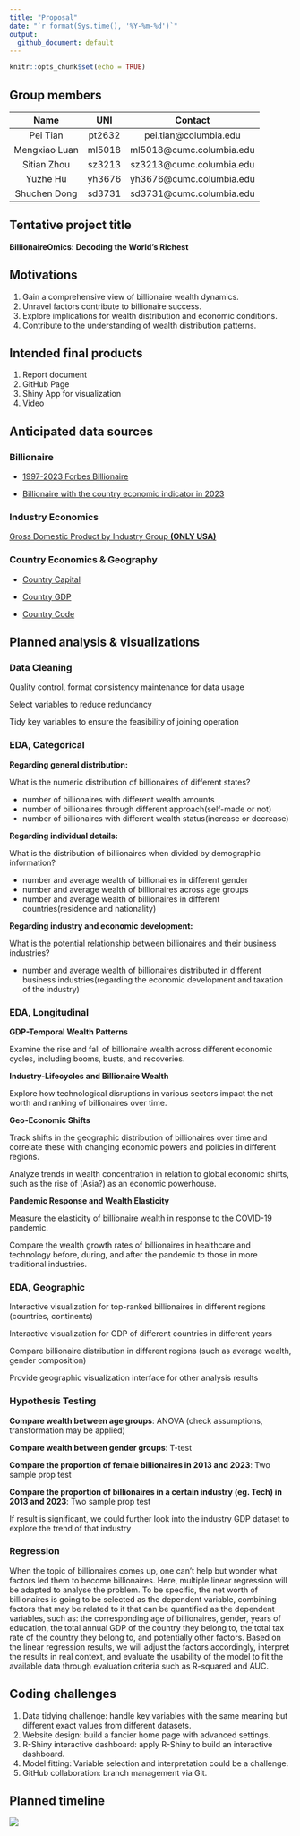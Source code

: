 ```yaml
---
title: "Proposal"
date: "`r format(Sys.time(), '%Y-%m-%d')`"
output:
  github_document: default
---
```

```r
knitr::opts_chunk$set(echo = TRUE)
```

## Group members
|   Name         |    UNI      |          Contact                    |
|:------------:|:----------:|:----------------------------------:|
|  Pei Tian       |   pt2632   | pei.tian@columbia.edu              |
| Mengxiao Luan |   ml5018   | ml5018@cumc.columbia.edu           |
| Sitian Zhou    |   sz3213   | sz3213@cumc.columbia.edu           |
|   Yuzhe Hu    |   yh3676   | yh3676@cumc.columbia.edu           |
| Shuchen Dong |   sd3731   | sd3731@cumc.columbia.edu           |


## Tentative project title
**BillionaireOmics: Decoding the World's Richest**

## Motivations
1. Gain a comprehensive view of billionaire wealth dynamics.
2. Unravel factors contribute to billionaire success.
3. Explore implications for wealth distribution and economic conditions.
4. Contribute to the understanding of wealth distribution patterns.

## Intended final products
1. Report document
2. GitHub Page
3. Shiny App for visualization
4. Video

## Anticipated data sources
### Billionaire

- [1997-2023 Forbes Billionaire](https://www.kaggle.com/datasets/guillemservera/forbes-billionaires-1997-2023?select=all_billionaires_1997_2023.csv)

- [Billionaire with the country economic indicator in 2023](https://www.kaggle.com/datasets/nelgiriyewithana/billionaires-statistics-dataset)

### Industry Economics

[Gross Domestic Product by Industry Group **(ONLY USA)**](https://www.bea.gov/data/gdp/gdp-industry)

### Country Economics & Geography 

- [Country Capital](https://www.kaggle.com/datasets/madhurpant/world-geographic-and-climatic-dataset)

- [Country GDP](https://www.kaggle.com/datasets/willianoliveiragibin/world-gdp-by-country-region-and-income-group?select=gdp_data.csv)

- [Country Code](https://www.kaggle.com/datasets/juanumusic/countries-iso-codes)

## Planned analysis & visualizations 
### Data Cleaning

Quality control, format consistency maintenance for data usage

Select variables to reduce redundancy

Tidy key variables to ensure the feasibility of joining operation

### EDA, Categorical

**Regarding general distribution:**

What is the numeric distribution of billionaires of different states?

- number of billionaires with different wealth amounts
- number of billionaires through different approach(self-made or not)
- number of billionaires with different wealth status(increase or decrease)

**Regarding individual details:**

What is the distribution of billionaires when divided by demographic information?

- number and average wealth of billionaires in different gender
- number and average wealth of billionaires across age groups
- number and average wealth of billionaires in different countries(residence and nationality)

**Regarding industry and economic development:**

What is the potential relationship between billionaires and their business industries?

- number and average wealth of billionaires distributed in different business industries(regarding the economic development and taxation of the industry)

### EDA, Longitudinal

**GDP-Temporal Wealth Patterns**

Examine the rise and fall of billionaire wealth across different economic cycles, including booms, busts, and recoveries.

**Industry-Lifecycles and Billionaire Wealth**

Explore how technological disruptions in various sectors impact the net worth and ranking of billionaires over time.

**Geo-Economic Shifts**

Track shifts in the geographic distribution of billionaires over time and correlate these with changing economic powers and policies in different regions.

Analyze trends in wealth concentration in relation to global economic shifts, such as the rise of (Asia?) as an economic powerhouse.

**Pandemic Response and Wealth Elasticity**

Measure the elasticity of billionaire wealth in response to the COVID-19 pandemic.

Compare the wealth growth rates of billionaires in healthcare and technology before, during, and after the pandemic to those in more traditional industries.

### EDA, Geographic

Interactive visualization for top-ranked billionaires in different regions (countries, continents)

Interactive visualization for GDP of different countries in different years

Compare billionaire distribution in different regions (such as average wealth, gender composition)

Provide geographic visualization interface for other analysis results

### Hypothesis Testing

**Compare wealth between age groups**: ANOVA (check assumptions, transformation may be applied)

**Compare wealth between gender groups**: T-test

**Compare the proportion of female billionaires in 2013 and 2023**: Two sample prop test

**Compare the proportion of billionaires in a certain industry (eg. Tech) in 2013 and 2023**: Two sample prop test

If result is significant, we could further look into the industry GDP dataset to explore the trend of that industry

### Regression

When the topic of billionaires comes up, one can't help but wonder what factors led them to become billionaires. Here, multiple linear regression will be adapted to analyse the problem. To be specific, the net worth of billionaires is going to be selected as the dependent variable, combining factors that may be related to it that can be quantified as the dependent variables, such as: the corresponding age of billionaires, gender, years of education, the total annual GDP of the country they belong to, the total tax rate of the country they belong to, and potentially other factors. Based on the linear regression results, we will adjust the factors accordingly, interpret the results in real context, and evaluate the usability of the model to fit the available data through evaluation criteria such as R-squared and AUC.

## Coding challenges
1. Data tidying challenge: handle key variables with the same meaning but different exact values from different datasets.
2. Website design: build a fancier home page with advanced settings.
3. R-Shiny interactive dashboard: apply R-Shiny to build an interactive dashboard.
4. Model fitting: Variable selection and interpretation could be a challenge.
5. GitHub collaboration: branch management via Git.

## Planned timeline
<img src="./static/img/proposal-timeline.png">